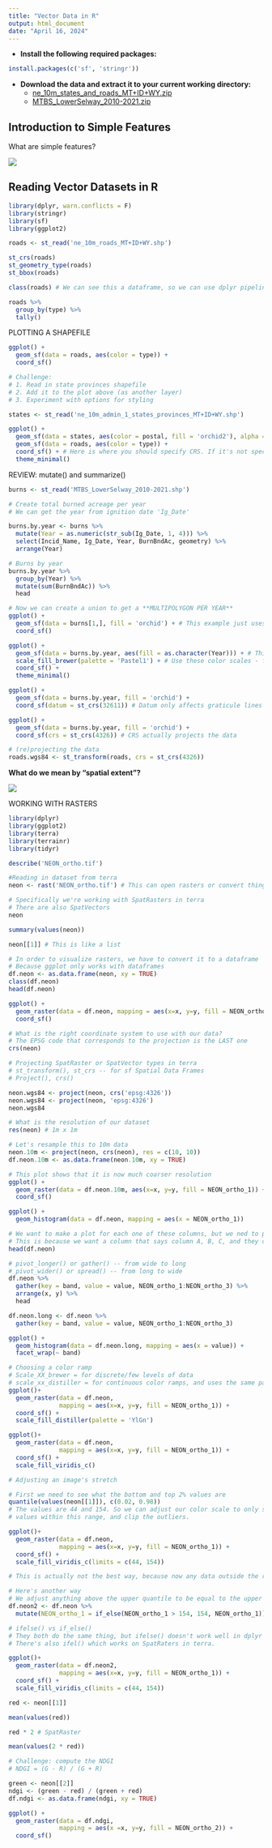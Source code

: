 ```yaml
---
title: "Vector Data in R"
output: html_document
date: "April 16, 2024"
---
```


- **Install the following required packages:**

```r
install.packages(c('sf', 'stringr'))
```

- **Download the data and extract it to your current working directory:**
  - [ne_10m_states_and_roads_MT+ID+WY.zip](http://files.ntsg.umt.edu/data/GIS_Programming/data/ne_10m_states_and_roads_MT+ID+WY.zip)
  - [MTBS_LowerSelway_2010-2021.zip](http://files.ntsg.umt.edu/data/GIS_Programming/data/MTBS_LowerSelway_2010-2021.zip)
  
  
## Introduction to Simple Features

What are simple features?

![](simple-features.png)


## Reading Vector Datasets in R

```r
library(dplyr, warn.conflicts = F)
library(stringr)
library(sf)
library(ggplot2)
```
```r
roads <- st_read('ne_10m_roads_MT+ID+WY.shp')

st_crs(roads)
st_geometry_type(roads)
st_bbox(roads)

class(roads) # We can see this a dataframe, so we can use dplyr pipelines to work with it

roads %>%
  group_by(type) %>%
  tally()
```

PLOTTING A SHAPEFILE

```r

ggplot() +
  geom_sf(data = roads, aes(color = type)) +
  coord_sf()

# Challenge:
# 1. Read in state provinces shapefile
# 2. Add it to the plot above (as another layer)
# 3. Experiment with options for styling

states <- st_read('ne_10m_admin_1_states_provinces_MT+ID+WY.shp')

ggplot() +
  geom_sf(data = states, aes(color = postal, fill = 'orchid2'), alpha = 0.1, linewidth = 1) +
  geom_sf(data = roads, aes(color = type)) +
  coord_sf() + # Here is where you should specify CRS. If it's not specified, it will default to the CRS of the plot's first layer. Generally means you don't need to reproject data. Can also set xlim and ylim here.
  theme_minimal()

```
REVIEW: mutate() and summarize()

```r

burns <- st_read('MTBS_LowerSelway_2010-2021.shp')

# Create total burned acreage per year
# We can get the year from ignition date 'Ig_Date'

burns.by.year <- burns %>%
  mutate(Year = as.numeric(str_sub(Ig_Date, 1, 4))) %>%
  select(Incid_Name, Ig_Date, Year, BurnBndAc, geometry) %>%
  arrange(Year)

# Burns by year
burns.by.year %>%
  group_by(Year) %>%
  mutate(sum(BurnBndAc)) %>%
  head

# Now we can create a union to get a **MULTIPOLYGON PER YEAR**
ggplot() +
  geom_sf(data = burns[1,], fill = 'orchid') + # This example just uses one fire
  coord_sf()

ggplot() +
  geom_sf(data = burns.by.year, aes(fill = as.character(Year))) + # This example uses all fires per year
  scale_fill_brewer(palette = 'Pastel1') + # Use these color scales - found at colorbrewer2.org
  coord_sf() +
  theme_minimal()

ggplot() +
  geom_sf(data = burns.by.year, fill = 'orchid') +
  coord_sf(datum = st_crs(32611)) # Datum only affects graticule lines

ggplot() +
  geom_sf(data = burns.by.year, fill = 'orchid') +
  coord_sf(crs = st_crs(4326)) # CRS actually projects the data

# (re)projecting the data
roads.wgs84 <- st_transform(roads, crs = st_crs(4326))
```


**What do we mean by "spatial extent"?**

![](spatial_extent.png)


WORKING WITH RASTERS
```r

library(dplyr)
library(ggplot2)
library(terra)
library(terrainr)
library(tidyr)

describe('NEON_ortho.tif')

#Reading in dataset from terra
neon <- rast('NEON_ortho.tif') # This can open rasters or convert things to rasters

# Specifically we're working with SpatRasters in terra
# There are also SpatVectors
neon

summary(values(neon))

neon[[1]] # This is like a list

# In order to visualize rasters, we have to convert it to a dataframe
# Because ggplot only works with dataframes
df.neon <- as.data.frame(neon, xy = TRUE)
class(df.neon)
head(df.neon)

ggplot() +
  geom_raster(data = df.neon, mapping = aes(x=x, y=y, fill = NEON_ortho_1)) +
  coord_sf()

# What is the right coordinate system to use with our data?
# The EPSG code that corresponds to the projection is the LAST one
crs(neon)

# Projecting SpatRaster or SpatVector types in terra
# st_transform(), st_crs -- for sf Spatial Data Frames
# Project(), crs()

neon.wgs84 <- project(neon, crs('epsg:4326'))
neon.wgs84 <- project(neon, 'epsg:4326')
neon.wgs84

# What is the resolution of our dataset
res(neon) # 1m x 1m

# Let's resample this to 10m data
neon.10m <- project(neon, crs(neon), res = c(10, 10))
df.neon.10m <- as.data.frame(neon.10m, xy = TRUE)

# This plot shows that it is now much coarser resolution
ggplot() +
  geom_raster(data = df.neon.10m, aes(x=x, y=y, fill = NEON_ortho_1)) +
  coord_sf()

ggplot() + 
  geom_histogram(data = df.neon, mapping = aes(x = NEON_ortho_1))

# We want to make a plot for each one of these columns, but we ned to pivot longer
# This is because we want a column that says column A, B, C, and they correspond to different values
head(df.neon)

# pivot_longer() or gather() -- from wide to long
# pivot_wider() or spread() -- from long to wide
df.neon %>%
  gather(key = band, value = value, NEON_ortho_1:NEON_ortho_3) %>%
  arrange(x, y) %>%
  head

df.neon.long <- df.neon %>%
  gather(key = band, value = value, NEON_ortho_1:NEON_ortho_3)

ggplot() +
  geom_histogram(data = df.neon.long, mapping = aes(x = value)) +
  facet_wrap(~ band)

# Choosing a color ramp
# Scale_XX_brewer = for discrete/few levels of data
# scale_xx_distiller = for continuous color ramps, and uses the same palletes as on colorbrewer2.org
ggplot()+
  geom_raster(data = df.neon,
              mapping = aes(x=x, y=y, fill = NEON_ortho_1)) +
  coord_sf() +
  scale_fill_distiller(palette = 'YlGn')

ggplot()+
  geom_raster(data = df.neon,
              mapping = aes(x=x, y=y, fill = NEON_ortho_1)) +
  coord_sf() +
  scale_fill_viridis_c()

# Adjusting an image's stretch

# First we need to see what the bottom and top 2% values are
quantile(values(neon[[1]]), c(0.02, 0.98))
# The values are 44 and 154. So we can adjust our color scale to only show
# values within this range, and clip the outliers.

ggplot()+
  geom_raster(data = df.neon,
              mapping = aes(x=x, y=y, fill = NEON_ortho_1)) +
  coord_sf() +
  scale_fill_viridis_c(limits = c(44, 154))

# This is actually not the best way, because now any data outside the range is NA

# Here's another way
# We adjust anything above the upper quantile to be equal to the upper limit
df.neon2 <- df.neon %>%
  mutate(NEON_ortho_1 = if_else(NEON_ortho_1 > 154, 154, NEON_ortho_1))

# ifelse() vs if_else()
# They both do the same thing, but ifelse() doesn't work well in dplyr pipelines
# There's also ifel() which works on SpatRaters in terra.

ggplot()+
  geom_raster(data = df.neon2,
              mapping = aes(x=x, y=y, fill = NEON_ortho_1)) +
  coord_sf() +
  scale_fill_viridis_c(limits = c(44, 154))

red <- neon[[1]]

mean(values(red))

red * 2 # SpatRaster

mean(values(2 * red))

# Challenge: compute the NDGI
# NDGI = (G - R) / (G + R)

green <- neon[[2]]
ndgi <- (green - red) / (green + red)
df.ndgi <- as.data.frame(ndgi, xy = TRUE)

ggplot() +
  geom_raster(data = df.ndgi,
              mapping = aes(x =x, y=y, fill = NEON_ortho_2)) +
  coord_sf()






```
